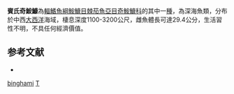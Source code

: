 {{Speciesbox
| taxon = Thaumatichthys binghami
| binomial_authority = [[Parr|Parr]], 1927
| image = BMC - Thaumatichthyidae-Thaumatichthys.binghami.jpg
| image_width = 250px
| status = NE
| status_system = IUCN3.1
}}
'''賓氏奇鮟鱇'''為[[輻鰭魚綱|輻鰭魚綱]][[鮟鱇目|鮟鱇目]][[棘茄魚亞目|棘茄魚亞目]][[奇鮟鱇科|奇鮟鱇科]]的其中一[[種|種]]，為深海魚類，分布於中西[[大西洋|大西洋]]海域，棲息深度1100-3200公尺，雌魚體長可達29.4公分，生活習性不明，不具任何經濟價值。

==参考文献==
*{{FishBase_species|genus=Thaumatichthys|species=binghami |year=2014|month=2}}

{{魚類小作品}}
{{Taxonbar}}
[[Category:奇鮟鱇屬|binghami]]
[[Category:1927年描述的魚類|T]]